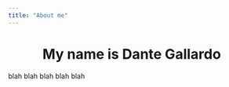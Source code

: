 ```yaml
---
title: "About me"
---
```


<center>
# My name is Dante Gallardo
</center>

blah blah blah blah blah
